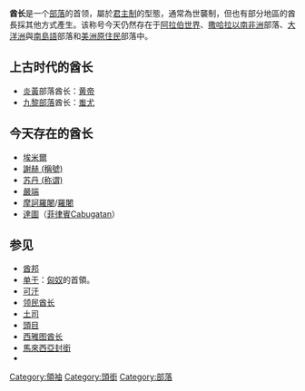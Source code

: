 '''酋长'''是一个[[部落|部落]]的首领，屬於[[君主制|君主制]]的型態，通常為世襲制，但也有部分地區的酋長採其他方式產生。该称号今天仍然存在于[[阿拉伯世界|阿拉伯世界]]、[[撒哈拉以南非洲|撒哈拉以南非洲]]部落、[[大洋洲|大洋洲]]與[[南島語|南島語]]部落和[[美洲原住民|美洲原住民]]部落中。

==上古时代的酋长==
*[[炎黃|炎黃]]部落酋长：[[黄帝|黄帝]]
*[[九黎部落|九黎部落]]酋长：[[蚩尤|蚩尤]]

==今天存在的酋长==
*[[埃米爾|埃米爾]]
*[[謝赫_(稱號)|謝赫 (稱號)]]
*[[苏丹_(称谓)|苏丹 (称谓)]]
*[[嚴端|嚴端]]
*[[摩訶羅闍|摩訶羅闍]]/[[羅闍|羅闍]]
*[[達圖|達圖]]（[[菲律賓|菲律賓]]Cabugatan）

== 参见 ==
*[[酋邦|酋邦]]
*[[单于|单于]]：[[匈奴|匈奴]]的首領。
*[[可汗|可汗]]
*[[领民酋长|领民酋长]]
*[[土司|土司]]
*[[頭目|頭目]]
*[[西雅图酋长|西雅图酋长]]
*[[馬來西亞封銜|馬來西亞封銜]]
*{{link-en|現任非主權君主列表|List of current constituent monarchs}}

{{Authority control}}
[[Category:領袖|Category:領袖]]
[[Category:頭銜|Category:頭銜]]
[[Category:部落|Category:部落]]